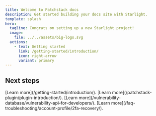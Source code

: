 ```yaml
---
title: Welcome to Patchstack docs
description: Get started building your docs site with Starlight.
template: splash
hero:
  tagline: Congrats on setting up a new Starlight project!
  image:
    file: ../../assets/big-logo.svg
  actions:
    - text: Getting started
      link: /getting-started/introduction/
      icon: right-arrow
      variant: primary
---
```



## Next steps

<CardGrid stagger>
	<Card title="Learn about Patchstack app" icon="pencil">
		[Learn more](/getting-started/introduction/).
	</Card>
	<Card title="Learn about Patchstack plugin" icon="add-document">
		[Learn more](/patchstack-plugin/plugin-introduction/).
	</Card>
	<Card title="Learn about Vulnerability Database" icon="setting">
		[Learn more](/vulnerability-database/vulnerability-api-for-developers/).
	</Card>
	<Card title="Read the FAQ" icon="open-book">
		[Learn more](/faq-troubleshooting/account-profile/2fa-recovery/).
	</Card>
</CardGrid>

